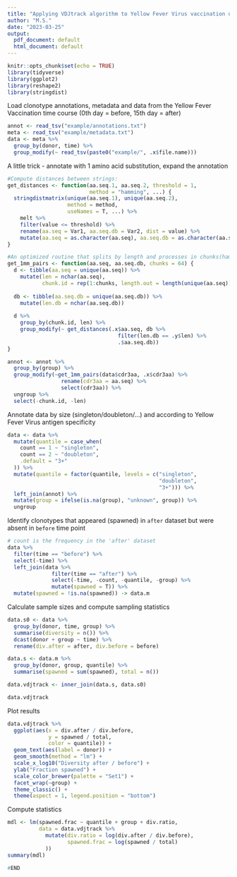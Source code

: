 ```yaml
---
title: "Applying VDJtrack algorithm to Yellow Fever Virus vaccination data"
author: "M.S."
date: "2023-03-25"
output:
  pdf_document: default
  html_document: default
---
```


```r
knitr::opts_chunk$set(echo = TRUE)
library(tidyverse)
library(ggplot2)
library(reshape2)
library(stringdist)
```

Load clonotype annotations, metadata and data from the Yellow Fever Vaccination 
time course (0th day = before, 15th day = after)

```r
annot <- read_tsv("example/annotations.txt") 
meta <- read_tsv("example/metadata.txt")
data <- meta %>%
  group_by(donor, time) %>%
  group_modify(~ read_tsv(paste0("example/", .x$file.name)))
```

A little trick - annotate with 1 amino acid substitution, expand the annotation

```r
#Compute distances between strings:
get_distances <- function(aa.seq.1, aa.seq.2, threshold = 1,
                          method = "hamming", ...) {
  stringdistmatrix(unique(aa.seq.1), unique(aa.seq.2), 
                   method = method,
                   useNames = T, ...) %>%
    melt %>%
    filter(value <= threshold) %>%
    rename(aa.seq = Var1, aa.seq.db = Var2, dist = value) %>%
    mutate(aa.seq = as.character(aa.seq), aa.seq.db = as.character(aa.seq.db))
}

#An optimized routine that splits by length and processes in chunks(hamming only):
get_1mm_pairs <- function(aa.seq, aa.seq.db, chunks = 64) {
  d <- tibble(aa.seq = unique(aa.seq)) %>%
    mutate(len = nchar(aa.seq),
           chunk.id = rep(1:chunks, length.out = length(unique(aa.seq))))
  
  db <- tibble(aa.seq.db = unique(aa.seq.db)) %>%
    mutate(len.db = nchar(aa.seq.db)) 
  
  d %>%
    group_by(chunk.id, len) %>%
    group_modify(~ get_distances(.x$aa.seq, db %>% 
                                   filter(len.db == .y$len) %>%
                                   .$aa.seq.db))
}

annot <- annot %>%
  group_by(group) %>%
  group_modify(~get_1mm_pairs(data$cdr3aa, .x$cdr3aa) %>%
                 rename(cdr3aa = aa.seq) %>%
                 select(cdr3aa)) %>%
  ungroup %>%
  select(-chunk.id, -len) 
```

Annotate data by size (singleton/doubleton/...) and according to Yellow Fever 
Virus antigen specificity

```r
data <- data %>%
  mutate(quantile = case_when(
    count == 1 ~ "singleton",
    count == 2 ~ "doubleton",
    .default = "3+"
  )) %>%
  mutate(quantile = factor(quantile, levels = c("singleton",
                                                "doubleton",
                                                "3+"))) %>%
  left_join(annot) %>%
  mutate(group = ifelse(is.na(group), "unknown", group)) %>%
  ungroup
```

Identify clonotypes that appeared (spawned) in `after` dataset but were 
absent in `before` time point

```r
# count is the frequency in the 'after' dataset
data %>%
  filter(time == "before") %>%
  select(-time) %>%
  left_join(data %>%
              filter(time == "after") %>%
              select(-time, -count, -quantile, -group) %>%
              mutate(spawned = T)) %>%
  mutate(spawned = !is.na(spawned)) -> data.m
```

Calculate sample sizes and compute sampling statistics

```r
data.s0 <- data %>%
  group_by(donor, time, group) %>%
  summarise(diversity = n()) %>%
  dcast(donor + group ~ time) %>%
  rename(div.after = after, div.before = before)

data.s <- data.m %>%
  group_by(donor, group, quantile) %>%
  summarise(spawned = sum(spawned), total = n())

data.vdjtrack <- inner_join(data.s, data.s0)

data.vdjtrack
```

Plot results

```r
data.vdjtrack %>%
  ggplot(aes(x = div.after / div.before, 
             y = spawned / total,
             color = quantile)) +
  geom_text(aes(label = donor)) +
  geom_smooth(method = "lm") +
  scale_x_log10("Diversity after / before") +
  ylab("Fraction spawned") +
  scale_color_brewer(palette = "Set1") +
  facet_wrap(~group) +
  theme_classic() +
  theme(aspect = 1, legend.position = "bottom")
```

Compute statistics

```r
mdl <- lm(spawned.frac ~ quantile + group + div.ratio,
          data = data.vdjtrack %>%
            mutate(div.ratio = log(div.after / div.before),
                   spawned.frac = log(spawned / total)
            ))
summary(mdl)
```

```r
#END
```

